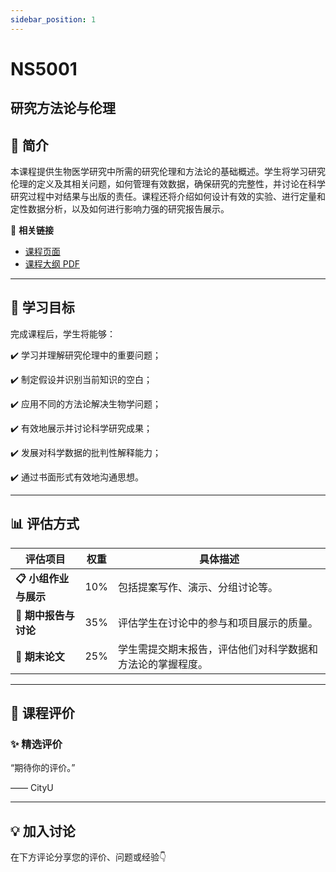 ```yaml
---
sidebar_position: 1
---
```


# NS5001
## 研究方法论与伦理

## **📘 简介**
本课程提供生物医学研究中所需的研究伦理和方法论的基础概述。学生将学习研究伦理的定义及其相关问题，如何管理有效数据，确保研究的完整性，并讨论在科学研究过程中对结果与出版的责任。课程还将介绍如何设计有效的实验、进行定量和定性数据分析，以及如何进行影响力强的研究报告展示。

🔗 **相关链接**
- [课程页面](https://www.cityu.edu.hk/catalogue/pg/202425/course/NS5001.htm)
- [课程大纲 PDF](https://www.cityu.edu.hk/catalogue/pg/202425/course/NS5001.pdf)

---

## **🎯 学习目标**

完成课程后，学生将能够：


✔️ 学习并理解研究伦理中的重要问题；

✔️ 制定假设并识别当前知识的空白；

✔️ 应用不同的方法论解决生物学问题；

✔️ 有效地展示并讨论科学研究成果；

✔️ 发展对科学数据的批判性解释能力；

✔️ 通过书面形式有效地沟通思想。

---

## **📊 评估方式**

| **评估项目**          | **权重** | **具体描述**                                                                                     |
|----------------------|---------|-----------------------------------------------------------------------------------------------|
| **📋 小组作业与展示**  | 10%     | 包括提案写作、演示、分组讨论等。                                                                |
| **📝 期中报告与讨论**  | 35%     | 评估学生在讨论中的参与和项目展示的质量。                                                      |
| **📄 期末论文**        | 25%     | 学生需提交期末报告，评估他们对科学数据和方法论的掌握程度。                                     |

---

## **💬 课程评价**

### ✨ **精选评价**
<div className={commentStyles.commentBox}>
    <p className={commentStyles.commentText}>
        “期待你的评价。”
    </p>
    <p className={commentStyles.commentAuthor}>—— CityU</p>
</div>

---

## **💡 加入讨论**

在下方评论分享您的评价、问题或经验👇
<Utterances />